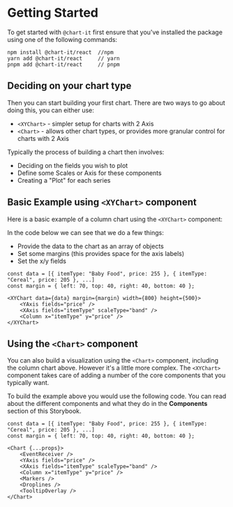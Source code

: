 
<Meta title="Getting Started" />

# Getting Started

To get started with `@chart-it` first ensure that you've installed the package using one of the following commands:

```
npm install @chart-it/react  //npm
yarn add @chart-it/react     // yarn
pnpm add @chart-it/react     // pnpm
```

## Deciding on your chart type

Then you can start building your first chart. There are two ways to go about doing this, you can either use:

-   `<XYChart>` - simpler setup for charts with 2 Axis
-   `<Chart>` - allows other chart types, or provides more granular control for charts with 2 Axis

Typically the process of building a chart then involves:

-   Deciding on the fields you wish to plot
-   Define some Scales or Axis for these components
-   Creating a "Plot" for each series

## Basic Example using `<XYChart>` component

Here is a basic example of a column chart using the `<XYChart>` component:

<Canvas>
    <Story id="xycharts-column--basic" />
</Canvas>

In the code below we can see that we do a few things:

-   Provide the data to the chart as an array of objects
-   Set some margins (this provides space for the axis labels)
-   Set the x/y fields

```
const data = [{ itemType: "Baby Food", price: 255 }, { itemType: "Cereal", price: 205 }, ...]
const margin = { left: 70, top: 40, right: 40, bottom: 40 };

<XYChart data={data} margin={margin} width={800} height={500}>
    <YAxis fields="price" />
    <XAxis fields="itemType" scaleType="band" />
    <Column x="itemType" y="price" />
</XYChart>
```

## Using the `<Chart>` component

You can also build a visualization using the `<Chart>` component, including the column chart above. However it's a little more complex. The `<XYChart>` component takes care of adding a number of the core components that you typically want.

To build the example above you would use the following code. You can read about the different components and what they do in the **Components** section of this Storybook.

```
const data = [{ itemType: "Baby Food", price: 255 }, { itemType: "Cereal", price: 205 }, ...]
const margin = { left: 70, top: 40, right: 40, bottom: 40 };

<Chart {...props}>
    <EventReceiver />
    <YAxis fields="price" />
    <XAxis fields="itemType" scaleType="band" />
    <Column x="itemType" y="price" />
    <Markers />
    <Droplines />
    <TooltipOverlay />
</Chart>
```
